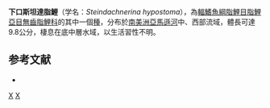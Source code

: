 {{Speciesbox 
| taxon = Steindachnerina hypostoma
| status = NE
| status_system = IUCN3.1
| authority = [[Boulenger|Boulenger]], 1887
| synonyms = *''Curimatus hypostoma''<br /><small>Boulenger, 1887</small>
*''Curimata hypostoma''<br /><small>Boulenger, 1887</small>
}}
'''下口斯坦達脂鯉'''（学名：''Steindachnerina hypostoma''），為[[輻鰭魚綱|輻鰭魚綱]][[脂鯉目|脂鯉目]][[脂鯉亞目|脂鯉亞目]][[無齒脂鯉科|無齒脂鯉科]]的其中一個[[種|種]]，分布於[[南美洲|南美洲]][[亞馬遜河|亞馬遜河]]中、西部流域，體長可達9.8公分，棲息在底中層水域，以生活習性不明。

==参考文献==
{{refbegin}}
*{{FishBase_species|genus=Steindachnerina|species=hypostoma|year=2013|month=8}}
{{refend}}
{{Taxonbar|from=Q6159708}}

[[Category:斯坦達脂鯉屬|X]]
[[Category:1887年描述的鱼类|X]]


{{魚類小作品}}